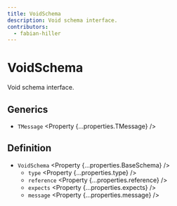 ```yaml
---
title: VoidSchema
description: Void schema interface.
contributors:
  - fabian-hiller
---
```



# VoidSchema

Void schema interface.

## Generics

- `TMessage` <Property {...properties.TMessage} />

## Definition

- `VoidSchema` <Property {...properties.BaseSchema} />
  - `type` <Property {...properties.type} />
  - `reference` <Property {...properties.reference} />
  - `expects` <Property {...properties.expects} />
  - `message` <Property {...properties.message} />
